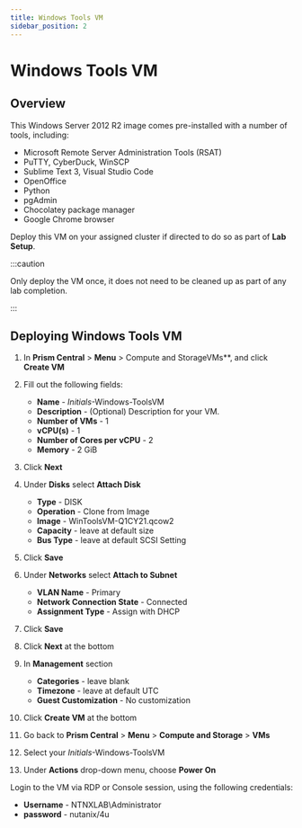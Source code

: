 ```yaml
---
title: Windows Tools VM
sidebar_position: 2
---
```


# Windows Tools VM
## Overview

This Windows Server 2012 R2 image comes pre-installed with a number of
tools, including:

-   Microsoft Remote Server Administration Tools (RSAT)
-   PuTTY, CyberDuck, WinSCP
-   Sublime Text 3, Visual Studio Code
-   OpenOffice
-   Python
-   pgAdmin
-   Chocolatey package manager
-   Google Chrome browser

Deploy this VM on your assigned cluster if directed to do so as part of **Lab Setup**.

:::caution

Only deploy the VM once, it does not need to be cleaned up as part of any lab completion.

:::

## Deploying Windows Tools VM

1. In **Prism Central** > **Menu** > Compute and StorageVMs**, and click **Create VM**

1.  Fill out the following fields:
    -   **Name** - *Initials*-Windows-ToolsVM
    -   **Description** - (Optional) Description for your VM.
    -   **Number of VMs** - 1
    -   **vCPU(s)** - 1
    -   **Number of Cores per vCPU** - 2
    -   **Memory** - 2 GiB
2.  Click **Next**
3.  Under **Disks** select **Attach Disk**
    -   **Type** - DISK
    -   **Operation** - Clone from Image
    -   **Image** - WinToolsVM-Q1CY21.qcow2
    -   **Capacity** - leave at default size
    -   **Bus Type** - leave at default SCSI Setting
4.  Click **Save**
5.  Under **Networks** select **Attach to Subnet**
    -   **VLAN Name** - Primary
    -   **Network Connection State** - Connected
    -   **Assignment Type** - Assign with DHCP
6.  Click **Save**
7.  Click **Next** at the bottom
8.  In **Management** section
    -   **Categories** - leave blank
    -   **Timezone** - leave at default UTC
    -   **Guest Customization** - No customization
9.  Click **Create VM** at the bottom
10. Go back to **Prism Central** > **Menu** > **Compute and Storage** > **VMs**
11. Select your *Initials*-Windows-ToolsVM
12. Under **Actions** drop-down menu, choose **Power On**

Login to the VM via RDP or Console session, using the following credentials:

-   **Username** - NTNXLAB\\Administrator
-   **password** - nutanix/4u
